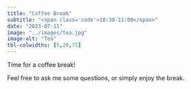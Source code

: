```yaml
---
title: "Coffee Break"
subtitle: "<span class='code'>10:30-11:00</span>"
date: "2023-07-11"
image: "../images/tea.jpg"
image-alt: "Tea"
tbl-colwidths: [5,20,75]
---
```


Time for a coffee break! 

Feel free to ask me some questions, or simply enjoy the break.